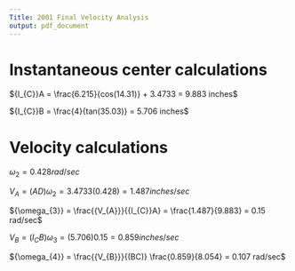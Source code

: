 ```yaml
---
Title: 2001 Final Velocity Analysis
output: pdf_document
---
```

# Instantaneous center calculations
${I_{C}}A = \frac{6.215}{cos(14.31)} + 3.4733 = 9.883 inches$

${I_{C}}B = \frac{4}{tan(35.03)} = 5.706 inches$

# Velocity calculations
${\omega_{2}} = 0.428 rad/sec$

${V_{A}} = (AD){\omega_{2}} = 3.4733(0.428) = 1.487 inches/sec$

${\omega_{3}} = \frac{{V_{A}}}{{I_{C}}A} = \frac{1.487}{9.883} = 0.15 rad/sec$

${V_{B}} = ({I_{C}}B){\omega_{3}} = (5.706)0.15 = 0.859 inches/sec$

${\omega_{4}} = \frac{{V_{B}}}{(BC)} \frac{0.859}{8.054} = 0.107 rad/sec$
